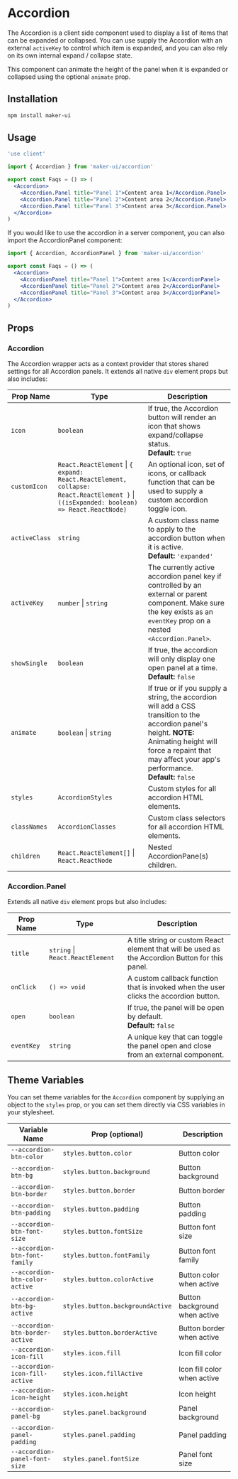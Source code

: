 # Accordion

The Accordion is a client side component used to display a list of items that can be expanded or collapsed. You can use supply the Accordion with an external `activeKey` to control which item is expanded, and you can also rely on its own internal expand / collapse state.

This component can animate the height of the panel when it is expanded or collapsed using the optional `animate` prop.

## Installation

```sh
npm install maker-ui
```

## Usage

```jsx
'use client'

import { Accordion } from 'maker-ui/accordion'

export const Faqs = () => (
  <Accordion>
    <Accordion.Panel title="Panel 1">Content area 1</Accordion.Panel>
    <Accordion.Panel title="Panel 2">Content area 2</Accordion.Panel>
    <Accordion.Panel title="Panel 3">Content area 3</Accordion.Panel>
  </Accordion>
)
```

If you would like to use the accordion in a server component, you can also import the AccordionPanel component:

```jsx
import { Accordion, AccordionPanel } from 'maker-ui/accordion'

export const Faqs = () => (
  <Accordion>
    <AccordionPanel title="Panel 1">Content area 1</AccordionPanel>
    <AccordionPanel title="Panel 2">Content area 2</AccordionPanel>
    <AccordionPanel title="Panel 3">Content area 3</AccordionPanel>
  </Accordion>
)
```

## Props

### Accordion

The Accordion wrapper acts as a context provider that stores shared settings for all Accordion panels. It extends all native `div` element props but also includes:

| Prop Name     | Type                                                                                                                                   | Description                                                                                                                                                                                                                    |
| ------------- | -------------------------------------------------------------------------------------------------------------------------------------- | ------------------------------------------------------------------------------------------------------------------------------------------------------------------------------------------------------------------------------ |
| `icon`        | `boolean`                                                                                                                              | If true, the Accordion button will render an icon that shows expand/collapse status. <br/> **Default:** `true`                                                                                                                 |
| `customIcon`  | `React.ReactElement` \| `{ expand: React.ReactElement, collapse: React.ReactElement }` \| `((isExpanded: boolean) => React.ReactNode)` | An optional icon, set of icons, or callback function that can be used to supply a custom accordion toggle icon.                                                                                                                |
| `activeClass` | `string`                                                                                                                               | A custom class name to apply to the accordion button when it is active. <br/> **Default:** `'expanded'`                                                                                                                        |
| `activeKey`   | `number` \| `string`                                                                                                                   | The currently active accordion panel key if controlled by an external or parent component. Make sure the key exists as an `eventKey` prop on a nested `<Accordion.Panel>`.                                                     |
| `showSingle`  | `boolean`                                                                                                                              | If true, the accordion will only display one open panel at a time. <br/> **Default:** `false`                                                                                                                                  |
| `animate`     | `boolean` \| `string`                                                                                                                  | If true or if you supply a string, the accordion will add a CSS transition to the accordion panel's height. **NOTE:** Animating height will force a repaint that may affect your app's performance. <br/> **Default:** `false` |
| `styles`      | `AccordionStyles`                                                                                                                      | Custom styles for all accordion HTML elements.                                                                                                                                                                                 |
| `classNames`  | `AccordionClasses`                                                                                                                     | Custom class selectors for all accordion HTML elements.                                                                                                                                                                        |
| `children`    | `React.ReactElement[]` \| `React.ReactNode`                                                                                            | Nested AccordionPane(s) children.                                                                                                                                                                                              |

### Accordion.Panel

Extends all native `div` element props but also includes:

| Prop Name  | Type                             | Description                                                                                      |
| ---------- | -------------------------------- | ------------------------------------------------------------------------------------------------ |
| `title`    | `string` \| `React.ReactElement` | A title string or custom React element that will be used as the Accordion Button for this panel. |
| `onClick`  | `() => void`                     | A custom callback function that is invoked when the user clicks the accordion button.            |
| `open`     | `boolean`                        | If true, the panel will be open by default. <br/> **Default:** `false`                           |
| `eventKey` | `string`                         | A unique key that can toggle the panel open and close from an external component.                |

## Theme Variables

You can set theme variables for the `Accordion` component by supplying an object to the `styles` prop, or you can set them directly via CSS variables in your stylesheet.

| Variable Name                   | Prop (optional)                  | Description                   |
| ------------------------------- | -------------------------------- | ----------------------------- |
| `--accordion-btn-color`         | `styles.button.color`            | Button color                  |
| `--accordion-btn-bg`            | `styles.button.background`       | Button background             |
| `--accordion-btn-border`        | `styles.button.border`           | Button border                 |
| `--accordion-btn-padding`       | `styles.button.padding`          | Button padding                |
| `--accordion-btn-font-size`     | `styles.button.fontSize`         | Button font size              |
| `--accordion-btn-font-family`   | `styles.button.fontFamily`       | Button font family            |
| `--accordion-btn-color-active`  | `styles.button.colorActive`      | Button color when active      |
| `--accordion-btn-bg-active`     | `styles.button.backgroundActive` | Button background when active |
| `--accordion-btn-border-active` | `styles.button.borderActive`     | Button border when active     |
| `--accordion-icon-fill`         | `styles.icon.fill`               | Icon fill color               |
| `--accordion-icon-fill-active`  | `styles.icon.fillActive`         | Icon fill color when active   |
| `--accordion-icon-height`       | `styles.icon.height`             | Icon height                   |
| `--accordion-panel-bg`          | `styles.panel.background`        | Panel background              |
| `--accordion-panel-padding`     | `styles.panel.padding`           | Panel padding                 |
| `--accordion-panel-font-size`   | `styles.panel.fontSize`          | Panel font size               |
